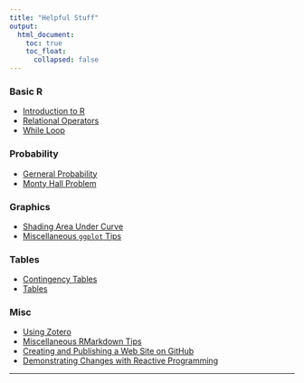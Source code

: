```yaml
---
title: "Helpful Stuff"
output: 
  html_document:
    toc: true
    toc_float:
      collapsed: false
---
```

### Basic R
* [Introduction to R](./rmarkdown/IntroToR.html)
* [Relational Operators](./rmarkdown/RelationalOperators.html)
* [While Loop](./rmarkdown/WhileLoop.html)

### Probability
* [Gerneral Probability](./rmarkdown/probability.html)
* [Monty Hall Problem](./rmarkdown/Monty.html)

### Graphics
* [Shading Area Under Curve](./rmarkdown/NormalGGio.html)
* [Miscellaneous `ggplot` Tips](./rmarkdown/MiscGGPLOT.html)

### Tables
* [Contingency Tables](./rmarkdown/ContingencyTables.html)
* [Tables](./rmarkdown/FormattingTables.html)

### Misc
* [Using Zotero](https://stat-ata-asu.github.io/STT2810HonorsClassRepo/RMarkdown/ZoteroInClass.html)
* [Miscellaneous RMarkdown Tips](./rmarkdown/MiscRmarkdown.html)
* [Creating and Publishing a Web Site on GitHub](./rmarkdown/WebPageHowTo.html)
* [Demonstrating Changes with Reactive Programming](./rmarkdown/ReactiveProgrammingWeb.html)




* * *
